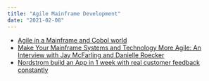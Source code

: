 ```yaml
---
title: "Agile Mainframe Development"
date: "2021-02-08"
---
```


<HighlightBox heading="Resource Links" variant="resourceLinks">

- [Agile in a Mainframe and Cobol world](https://www.agilecoachjournal.com/index.php/2009-12-03/scrum/agile-in-a-cobol-world/)
- [Make Your Mainframe Systems and Technology More Agile: An Interview with Jay McFarling and Danielle Roecker](https://www.stickyminds.com/interview/make-your-mainframe-systems-and-technology-more-agile-interview-jay-mcfarling-and-danielle)
- [Nordstrom build an App in 1 week with real customer feedback constantly](https://chrischan.com.au/2012/03/09/innovation-through-customer-collaboration-and-feedback/)
</HighlightBox>
